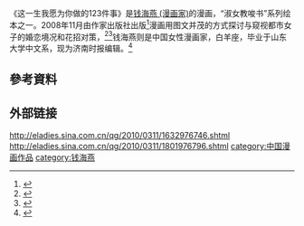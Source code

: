 {{expand|time=2015-05-10T15:12:47+00:00}}
《这一生我愿为你做的123件事》是[[钱海燕_(漫画家)|钱海燕 (漫画家)]]的漫画，“淑女教唆书”系列绘本之一。2008年11月由作家出版社出版<ref>{{Cite news|url=http://www.hinews.cn/news/system/2008/12/01/010370405.shtml|title=钱海燕新书“淑女教唆书”系列绘本隆重上市|language=zh-cn|publisher=南海网新闻中心|author=霍筱薇|date=|accessdate=2015-05-10|archive-date=2016-03-04|archive-url=https://web.archive.org/web/20160304064255/http://www.hinews.cn/news/system/2008/12/01/010370405.shtml|dead-url=no}}</ref>漫画用图文并茂的方式探讨与窥视都市女子的婚恋境况和花招对策，<ref>{{Cite news|url=http://eladies.sina.com.cn/qg/2010/0311/1621976729.shtml|title=钱海燕绘画独白：十五岁的梦想成真|language=zh-cn|publisher=新浪|author=|date=2010年3月11日|accessdate=2015-05-10|archive-date=2016-03-04|archive-url=https://web.archive.org/web/20160304194127/http://eladies.sina.com.cn/qg/2010/0311/1621976729.shtml|dead-url=no}}</ref><ref>{{Cite news|url=http://eladies.sina.com.cn/qg/2010/0311/1553976717.shtml|title=钱海燕温情绘本：这一生我愿为你做的123件事|language=zh-cn|publisher=新浪|author=|date=2010年3月11日|accessdate=2015-05-10|archive-date=2016-03-04|archive-url=https://web.archive.org/web/20160304113708/http://eladies.sina.com.cn/qg/2010/0311/1553976717.shtml|dead-url=no}}</ref>钱海燕则是中国女性漫画家，白羊座，毕业于山东大学中文系，现为济南时报编辑。<ref>{{Cite news|url=http://eladies.sina.com.cn/qg/2010/0311/1608976724.shtml|title=《这一生我愿为你做的123件事》作者钱海燕简介|language=zh-cn|publisher=新浪|author=|date=2010年3月11日|accessdate=2015-05-10|archive-date=2015-12-08|archive-url=https://web.archive.org/web/20151208140619/http://eladies.sina.com.cn/qg/2010/0311/1608976724.shtml|dead-url=no}}</ref>
==參考資料==
{{Reflist}}
==外部链接==
http://eladies.sina.com.cn/qg/2010/0311/1632976746.shtml {{Wayback|url=http://eladies.sina.com.cn/qg/2010/0311/1632976746.shtml |date=20160304113514 }}
http://eladies.sina.com.cn/qg/2010/0311/1801976796.shtml {{Wayback|url=http://eladies.sina.com.cn/qg/2010/0311/1801976796.shtml |date=20160304084153 }}
[[category:中国漫画作品|category:中国漫画作品]]
[[category:钱海燕|category:钱海燕]]